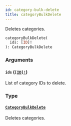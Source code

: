 ```yaml
---
id: category-bulk-delete
title: categoryBulkDelete
---
```


Deletes categories.

```graphql
categoryBulkDelete(
  ids: [ID]!
): CategoryBulkDelete

```

### Arguments

#### `ids` ([`[ID]!`](/api-reference/scalars/id.mdx))

List of category IDs to delete.

### Type

#### [`CategoryBulkDelete`](/api-reference/objects/category-bulk-delete.mdx)

Deletes categories.
